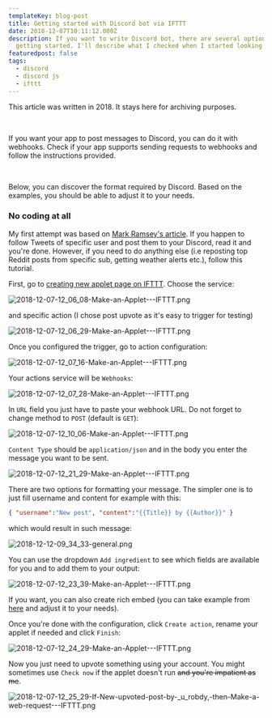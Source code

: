 ```yaml
---
templateKey: blog-post
title: Getting started with Discord bot via IFTTT
date: 2018-12-07T10:11:12.000Z
description: If you want to write Discord bot, there are several options for
  getting started. I'll describe what I checked when I started looking at that.
featuredpost: false
tags:
  - discord
  - discord js
  - ifttt
---
```

<Note>

This article was written in 2018. It stays here for archiving purposes. 

<br />

If you want your app to post messages to Discord, you can do it with webhooks. Check if your app supports sending requests to webhooks and follow the instructions provided.

<br />

Below, you can discover the format required by Discord. Based on the examples, you should be able to adjust it to your needs.

</Note>

### No coding at all

My first attempt was based on [Mark Ramsey's article](https://medium.com/dolphin-squad/bringing-twitter-tweets-into-discord-channels-e8ded1581da8). If you happen to follow Tweets of specific user and post them to your Discord, read it and you're done. However, if you need to do anything else (i.e reposting top Reddit posts from specific sub, getting weather alerts etc.), follow this tutorial.

<!--more-->

First, go to [creating new applet page on IFTTT](https://ifttt.com/create). Choose the service:

![2018-12-07-12_06_08-Make-an-Applet---IFTTT.png](../../img/posts/2018-12-07-12_06_08-Make-an-Applet---IFTTT.png)

and specific action (I chose post upvote as it's easy to trigger for testing)

![2018-12-07-12_06_29-Make-an-Applet---IFTTT.png](../../img/posts/2018-12-07-12_06_29-Make-an-Applet---IFTTT.png)

Once you configured the trigger, go to action configuration:

![2018-12-07-12_07_16-Make-an-Applet---IFTTT.png](../../img/posts/2018-12-07-12_07_16-Make-an-Applet---IFTTT.png)

Your actions service will be `Webhooks`:

![2018-12-07-12_07_28-Make-an-Applet---IFTTT.png](../../img/posts/2018-12-07-12_07_28-Make-an-Applet---IFTTT.png)

In `URL` field you just have to paste your webhook URL. Do not forget to change method to `POST` (default is `GET`):

![2018-12-07-12_10_06-Make-an-Applet---IFTTT.png](../../img/posts/2018-12-07-12_10_06-Make-an-Applet---IFTTT.png)

`Content Type` should be `application/json` and in the body you enter the message you want to be sent.

![2018-12-07-12_21_29-Make-an-Applet---IFTTT.png](../../img/posts/2018-12-07-12_21_29-Make-an-Applet---IFTTT.png)

There are two options for formatting your message. The simpler one is to just fill username and content for example with this:

``` json
{ "username":"New post", "content":"{{Title}} by {{Author}}" }
```

which would result in such message:

![2018-12-12-09_34_33-general.png](../../img/posts/2018-12-12-09_34_33-general.png)

You can use the dropdown `Add ingredient` to see which fields are available for you and to add them to your output:

![2018-12-07-12_23_39-Make-an-Applet---IFTTT.png](../../img/posts/2018-12-07-12_23_39-Make-an-Applet---IFTTT.png)


If you want, you can also create rich embed (you can take example from [here](https://birdie0.github.io/discord-webhooks-guide/discord_webhook.html) and adjust it to your needs). 

Once you're done with the configuration, click `Create action`, rename your applet if needed and click `Finish`:

![2018-12-07-12_24_29-Make-an-Applet---IFTTT.png](../../img/posts/2018-12-07-12_24_29-Make-an-Applet---IFTTT.png)

Now you just need to upvote something using your account. You might sometimes use `Check now` if the applet doesn't run ~~and you're impatient as me~~.

![2018-12-07-12_25_29-If-New-upvoted-post-by-_u_robdy,-then-Make-a-web-request---IFTTT.png](../../img/posts/2018-12-07-12_25_29-If-New-upvoted-post-by-_u_robdy,-then-Make-a-web-request---IFTTT.png)